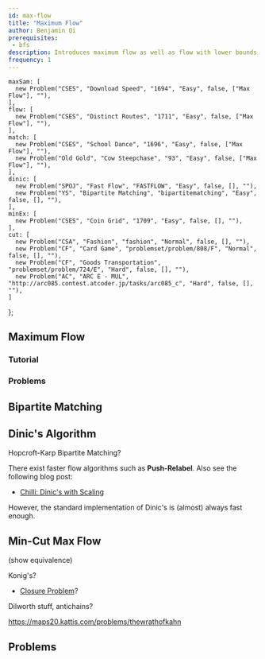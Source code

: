 ```yaml
---
id: max-flow
title: "Maximum Flow"
author: Benjamin Qi
prerequisites: 
 - bfs
description: Introduces maximum flow as well as flow with lower bounds.
frequency: 1
---
```



    maxSam: [
      new Problem("CSES", "Download Speed", "1694", "Easy", false, ["Max Flow"], ""),
    ],
    flow: [
      new Problem("CSES", "Distinct Routes", "1711", "Easy", false, ["Max Flow"], ""),
    ],
    match: [
      new Problem("CSES", "School Dance", "1696", "Easy", false, ["Max Flow"], ""),
      new Problem("Old Gold", "Cow Steepchase", "93", "Easy", false, ["Max Flow"], ""),
    ],
    dinic: [
      new Problem("SPOJ", "Fast Flow", "FASTFLOW", "Easy", false, [], ""),
      new Problem("YS", "Bipartite Matching", "bipartitematching", "Easy", false, [], ""),
    ],
    minEx: [
      new Problem("CSES", "Coin Grid", "1709", "Easy", false, [], ""),
    ],
    cut: [
      new Problem("CSA", "Fashion", "fashion", "Normal", false, [], ""),
      new Problem("CF", "Card Game", "problemset/problem/808/F", "Normal", false, [], ""),
      new Problem("CF", "Goods Transportation", "problemset/problem/724/E", "Hard", false, [], ""),
      new Problem("AC", "ARC E - MUL", "http://arc085.contest.atcoder.jp/tasks/arc085_c", "Hard", false, [], ""),
    ]
};

## Maximum Flow

<Problems problems={problems.maxSam} />

### Tutorial

<Resources>
  <Resource source="CPC" title="10 - Network Flow" url="10_graphs_3_network_flow"> </Resource>
  <Resource source="CPH" title="20 - Flows & Cuts"> </Resource>
</Resources>

### Problems

<Problems problems={problems.flow} />

## Bipartite Matching

<Problems problems={problems.match} />

## Dinic's Algorithm

<Problems problems={problems.dinic} />

Hopcroft-Karp Bipartite Matching?

<Optional title="Faster Flow">

There exist faster flow algorithms such as **Push-Relabel**. Also see the following blog post:

 - [Chilli: Dinic's with Scaling](https://codeforces.com/blog/entry/66006)

However, the standard implementation of Dinic's is (almost) always fast enough.

</Optional>

## Min-Cut Max Flow

<Problems problems={problems.minEx} />

(show equivalence)

Konig's?

  - [Closure Problem](https://en.wikipedia.org/wiki/Closure_problem)?

Dilworth stuff, antichains?

https://maps20.kattis.com/problems/thewrathofkahn

## Problems

<Problems problems={problems.cut} />
